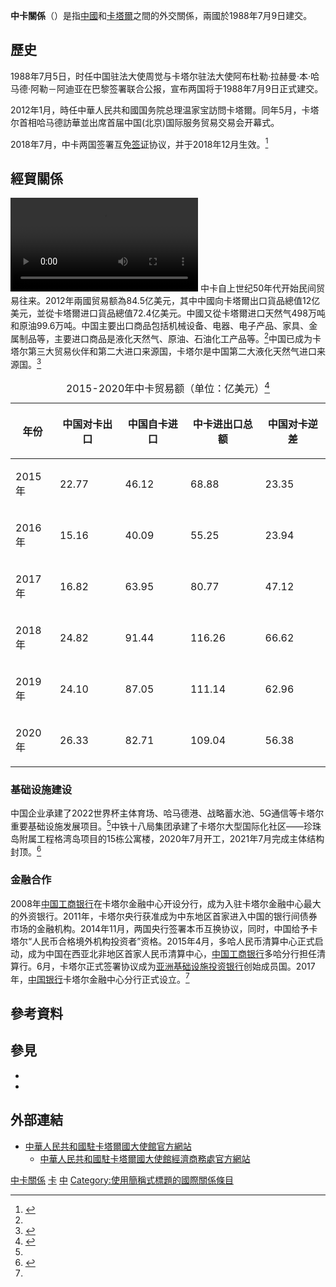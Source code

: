 {{not|中華民國與卡達關係}}

{{Infobox bilateral relations|中卡|China|Qatar|mission1=[[中國駐卡塔爾大使館|中國駐卡塔爾大使館]]|mission2=[[卡塔爾駐華大使館|卡塔爾駐華大使館]]|envoytitle1=[[中國駐卡塔爾大使列表|大使]]|envoy1=[[周剑|周剑]]|envoytitle2=[[卡塔爾駐華大使列表|大使]]|envoy2=[[穆罕默德·杜希米|穆罕默德·杜希米]]<ref>{{cite web |title = 驻华大使到任顺序及递交国书日期 |url = https://www.mfa.gov.cn/web/lbfw_673061/fgzl_673083/202201/t20220114_10495616.shtml |publisher = 中华人民共和国外交部 |access-date = 2022-03-11 |archive-date = 2022-02-15 |archive-url = https://web.archive.org/web/20220215180551/https://www.mfa.gov.cn/web/lbfw_673061/fgzl_673083/202201/t20220114_10495616.shtml }}</ref>}}

'''中卡關係'''（{{lang-ar|العلاقات الصينية القطرية}}）是指[[中國|中國]]和[[卡塔爾|卡塔爾]]之間的外交關係，兩國於1988年7月9日建交。

== 歷史 ==
1988年7月5日，时任中国驻法大使周觉与卡塔尔驻法大使阿布杜勒·拉赫曼·本·哈马德·阿勒－阿迪亚在巴黎签署联合公报，宣布两国将于1988年7月9日正式建交。

2012年1月，時任中華人民共和國国务院总理温家宝訪問卡塔爾。同年5月，卡塔尔首相哈马德訪華並出席首届中国(北京)国际服务贸易交易会开幕式。

2018年7月，中卡两国签署互免[[签证|签证]]协议，并于2018年12月生效。<ref name="大使馆">{{cite web|url=http://qa.chineseembassy.org/chn/zkgxs/gk/|title=双边关系概况|date=2013-10-14|publisher=中國駐卡塔爾大使館|access-date=2015-05-03|archive-date=2020-11-05|archive-url=https://web.archive.org/web/20201105073706/http://qa.chineseembassy.org/chn/zkgxs/gk/}}</ref>

== 經貿關係 ==
[[File:2020年4月1日_重庆美心集团无偿援助给卡塔尔最大乳制品生产商自制喷雾消毒装置.webm|2020年4月1日 重庆美心集团无偿援助给卡塔尔最大乳制品生产商自制喷雾消毒装置]]
中卡自上世纪50年代开始民间贸易往来。2012年兩國贸易额為84.5亿美元，其中中國向卡塔爾出口貨品總值12亿美元，並從卡塔爾进口貨品總值72.4亿美元。中國又從卡塔爾进口天然气498万吨和原油99.6万吨。中国主要出口商品包括机械设备、电器、电子产品、家具、金属制品等，主要进口商品是液化天然气、原油、石油化工产品等。<ref name="大使馆"/>中国已成为卡塔尔第三大贸易伙伴和第二大进口来源国，卡塔尔是中国第二大液化天然气进口来源国。<ref name="经贸合作">{{cite web |title=经贸合作 |url=http://qa.chineseembassy.org/chn/zkgxs/jmhz/ |website=中华人民共和国驻卡塔尔大使馆 |access-date=2021-07-07 |archive-date=2021-07-12 |archive-url=https://web.archive.org/web/20210712050722/http://qa.chineseembassy.org/chn/zkgxs/jmhz/ }}</ref>
{| class="wikitable"
|+ 2015-2020年中卡贸易额（单位：亿美元）<ref>{{cite web |title=2015-2020年中国与卡塔尔双边贸易额与贸易差额统计 |url=https://www.huaon.com/channel/tradedata/685708.html |website=华经情报网 |accessdate=2021-02-01 |archive-date=2021-07-11 |archive-url=https://web.archive.org/web/20210711130757/https://www.huaon.com/channel/tradedata/685708.html }}</ref>
|-
! 年份 !! 中国对卡出口 !! 中国自卡进口 !! 中卡进出口总额 !! 中国对卡逆差
|-
| 2015年 || 22.77 || 46.12 || 68.88 || 23.35
|-
| 2016年 || 15.16 || 40.09 || 55.25 || 23.94
|-
| 2017年 || 16.82 || 63.95 || 80.77 || 47.12
|-
| 2018年 || 24.82 || 91.44 || 116.26 || 66.62
|-
| 2019年 || 24.10 || 87.05 || 111.14 || 62.96
|-
| 2020年 || 26.33 || 82.71 || 109.04 || 56.38
|}

===基础设施建设===
中国企业承建了2022世界杯主体育场、哈马德港、战略蓄水池、5G通信等卡塔尔重要基础设施发展项目。<ref name="经贸合作" />中铁十八局集团承建了卡塔尔大型国际化社区——珍珠岛附属工程格湾岛项目的15栋公寓楼，2020年7月开工，2021年7月完成主体结构封顶。<ref>{{cite web |author1=杨国辉，李松林 |title=中国企业参建的卡塔尔大型国际化社区主体结构提前58天封顶 |url=https://www.zgszlw.com/world/shishikuaibao/20210705/303234.html |website=神州瞭望网 |accessdate=2021-07-06 |archive-date=2021-07-09 |archive-url=https://web.archive.org/web/20210709184530/https://www.zgszlw.com/world/shishikuaibao/20210705/303234.html }}</ref>

===金融合作===
2008年[[中国工商银行|中国工商银行]]在卡塔尔金融中心开设分行，成为入驻卡塔尔金融中心最大的外资银行。2011年，卡塔尔央行获准成为中东地区首家进入中国的银行间债券市场的金融机构。2014年11月，两国央行签署本币互换协议，同时，中国给予卡塔尔“人民币合格境外机构投资者”资格。2015年4月，多哈人民币清算中心正式启动，成为中国在西亚北非地区首家人民币清算中心，[[中国工商银行|中国工商银行]]多哈分行担任清算行。6月，卡塔尔正式签署协议成为[[亚洲基础设施投资银行|亚洲基础设施投资银行]]创始成员国。2017年，[[中国银行|中国银行]]卡塔尔金融中心分行正式设立。<ref name="经贸合作" />

== 參考資料 ==
{{Reflist|2}}

== 參見 ==
{{wikisource|中华人民共和国和卡塔尔国建立外交关系联合公报}}
{{Portal box|国际关系|中国|中华人民共和国|卡達|image4=Flag of Qatar.svg}}
* {{link-en|香港與卡塔爾關係|Hong Kong–Qatar relations}}
* {{link-en|卡塔爾外交|Foreign relations of Qatar}}

== 外部連結 ==
* [http://qa.china-embassy.gov.cn/chn/ 中華人民共和國駐卡塔爾國大使館官方網站]{{zh-cn icon}}{{en icon}}
** [http://qa.mofcom.gov.cn/ 中華人民共和國駐卡塔爾國大使館經濟商務處官方網站] {{Wayback|url=http://qa.mofcom.gov.cn/ |date=20170613122828 }}{{zh-cn icon}}

{{中華人民共和國外交}}
{{卡塔爾外交}}
[[Category:中卡關係|]]
[[Category:中國與亞洲國家關係|卡]]
[[Category:卡塔爾雙邊關係|中]]
[[Category:使用簡稱式標題的國際關係條目|Category:使用簡稱式標題的國際關係條目]]
